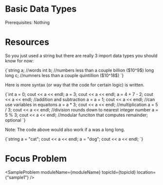


<Sidebar moduleName={moduleName} /> 

# Basic Data Types

Prerequisites: Nothing

# Resources

<ResourceList moduleName={moduleName} topicId={topicId}/>

So you just used a string but there are really $3$ import data types you should know for now: 

<div style={{ transform: 'translateX(150px)' }}>
  <SyntaxHighlighter language="cpp" style={okaidia}>
{`string a; //words
int b; //numbers less than a couple billion ($10^9$)
long long c; //numners less than a couple quintillion ($10^18$)
`}
  </SyntaxHighlighter>
</div>

Here is more syntax (or way that the code for certain logic) is written. 

<div style={{ transform: 'translateX(150px)' }}>
  <SyntaxHighlighter language="cpp" style={okaidia}>
{`int a = 0; cout << a << endl;
    a = 3; cout << a << endl;
    a = 4 + 7 - 2; cout << a << endl; //addition and subtraction
    a = a + 1; cout << a << endl; //can use variables in equaitons
    a = a * 3; cout << a << endl; //multiplication
    a = 5 / 3; cout << a << endl; //division rounds down to nearest integer number
    a = 5 % 3; cout << a << endl; //modular funciton that computes remainder; optional  
`}
  </SyntaxHighlighter>
</div>

Note: The code above would also work if a was a long long. 

<div style={{ transform: 'translateX(150px)' }}>
  <SyntaxHighlighter language="cpp" style={okaidia}>
{`string a = "cat"; cout << a << endl; 
a = "dog"; cout << a << endl; 
`}
  </SyntaxHighlighter>
</div>

# Focus Problem

<SampleProblem  moduleName={moduleName} topicId={topicId} location={"sample1"} /> 

<TopicProgress moduleName={moduleName} topicId={topicId} />



